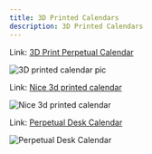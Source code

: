 ```yaml
---
title: 3D Printed Calendars
description: 3D Printed Calendars
---
```


Link: [3D Print Perpetual Calendar](https://www.myminifactory.com/object/3d-print-perpetual-calendar-119287)

![3D printed calendar pic](/ring-calendar/calendar-pic.jpg)


Link: [Nice 3d printed calendar](https://makerworld.com/en/models/107291-perpetual-calendar#profileId-114615)

![Nice 3d printed calendar](/ring-calendar/makerworld1.jpg)

Link: [Perpetual Desk Calendar](https://makerworld.com/en/models/967324-perpetual-desk-calendar#profileId-938268)

![Perpetual Desk Calendar](/ring-calendar/makerworld2.jpg)


